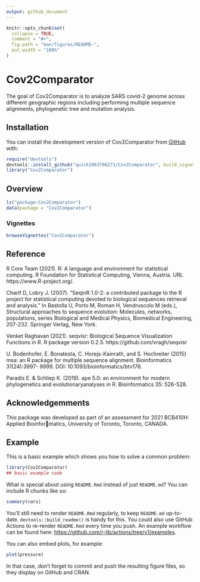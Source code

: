 ```yaml
---
output: github_document
---
```


<!-- README.md is generated from README.Rmd. Please edit that file -->

```r
knitr::opts_chunk$set(
  collapse = TRUE,
  comment = "#>",
  fig.path = "man/figures/README-",
  out.width = "100%"
)
```

# Cov2Comparator

<!-- badges: start -->
<!-- badges: end -->

The goal of Cov2Comparator is to analyze SARS covid-2 genome 
  across different geographic regions including performing multiple    sequence alignments, phylogenetic tree and mutation analysis.

## Installation

You can install the development version of Cov2Comparator from [GitHub](https://github.com/) with:

``` r
require("devtools")
devtools::install_github("quick2063706271/Cov2Comparator", build_vignettes = TRUE)
library("Cov2Comparator")
```

## Overview
```r
ls("package:Cov2Comparator")
data(package = "Cov2Comparator") 
```

### Vignettes
```r
browseVignettes("Cov2Comparator")
```

## Reference
R Core Team (2021). R: A language and environment for statistical computing. 
R Foundation for Statistical Computing, Vienna, Austria. URL
  https://www.R-project.org/.

Charif D, Lobry J. (2007). “SeqinR 1.0-2: a contributed package to the R
project for statistical computing devoted to biological sequences retrieval
and analysis.” In Bastolla U, Porto M, Roman H, Vendruscolo M (eds.),
Structural approaches to sequence evolution: Molecules, networks,
populations, series Biological and Medical Physics, Biomedical Engineering,
207-232. Springer Verlag, New York.

Venket Raghavan (2021). seqvisr: Biological Sequence Visualization Functions
in R. R package version 0.2.5. https://github.com/vragh/seqvisr

U. Bodenhofer, E. Bonatesta, C. Horejs-Kainrath, and S. Hochreiter (2015) msa:
an R package for multiple sequence alignment. Bioinformatics 31(24):3997-
9999. DOI: 10.1093/bioinformatics/btv176.

Paradis E. & Schliep K. (2019). ape 5.0: an environment for modern
phylogenetics and evolutionaryanalyses in R. Bioinformatics 35: 526-528.

## Acknowledgemments
This package was developed as part of an assessment for 2021 BCB410H: Applied Bioinformatics, University of Toronto, Toronto, CANADA.


## Example

This is a basic example which shows you how to solve a common problem:

```r
library(Cov2Comparator)
## basic example code
```

What is special about using `README.Rmd` instead of just `README.md`? You can include R chunks like so:

```r
summary(cars)
```

You'll still need to render `README.Rmd` regularly, to keep `README.md` up-to-date. `devtools::build_readme()` is handy for this. You could also use GitHub Actions to re-render `README.Rmd` every time you push. An example workflow can be found here: <https://github.com/r-lib/actions/tree/v1/examples>.

You can also embed plots, for example:

```r
plot(pressure)
```

In that case, don't forget to commit and push the resulting figure files, so they display on GitHub and CRAN.
